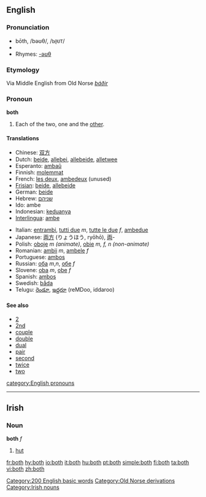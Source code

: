 ==English==

{{rank|thing|set|told|197|both|having|look|heard}}

===Pronunciation===
*bōth, /bəʊθ/, /<tt>b@UT</tt>/
*{{audio|en-us-both.ogg|Audio (US)}}
*Rhymes: [[Rhymes:English:-əʊθ|-əʊθ]]

===Etymology===
Via Middle English from Old Norse ''[[báðir]]''

===Pronoun===
'''both'''
#Each of the two, one and the [[other]].

====Translations====
{{top}}
*Chinese: [[双方]]
*Dutch: [[beide]], [[allebei]], [[allebeide]], [[alletwee]]
*Esperanto: [[ambaŭ]]
*Finnish: [[molemmat]]
*French: [[les deux]], [[ambedeux]] (unused)
*[[Frisian]]: [[beide]], [[allebeide]]
*German: [[beide]]
*Hebrew: [[שניהם]]
*Ido: ambe
*Indonesian: [[dua|keduanya]]
*[[Interlingua]]: [[ambe]]
{{mid}}
*Italian: [[entrambi]], [[tutti due]] ''m'', [[tutte le due]] ''f'', [[ambedue]]
*Japanese: [[両方]] (りょうほう, ryōhō), [[両]]-
*Polish: [[oboje]] ''m (animate)'', [[obie]] ''m, f, n (non-animate)''
*Romanian: [[ambii]] ''m'', [[ambele]] ''f''
*Portuguese: [[ambos]]
*Russian: [[оба]] ''m'',''n'', [[обе]] ''f''
*Slovene: [[oba]] ''m'', [[obe]] ''f''
*Spanish: [[ambos]]
*Swedish: [[båda]]
*Telugu: [[రెండూ]], [[ఇద్దరూ]] (reMDoo, iddaroo)
{{bottom}}

====See also====
*[[2]]
*[[2nd]]
*[[couple]]
*[[double]]
*[[dual]]
*[[pair]]
*[[second]]
*[[twice]]
*[[two]]

[[category:English pronouns]]
[[Category:200 English basic words]]
[[Category:Old Norse derivations]]

----

==Irish==
===Noun===
'''both''' ''f''

# [[hut]]

[[Category:Irish nouns]]

[[fr:both]]
[[hy:both]]
[[io:both]]
[[it:both]]
[[hu:both]]
[[pt:both]]
[[simple:both]]
[[fi:both]]
[[ta:both]]
[[vi:both]]
[[zh:both]]